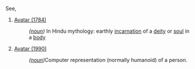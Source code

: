See,

# [[Avatar (1784)]] 
#:''([[noun]])'' In Hindu mythology: earthly [[incarnation]] of a [[deity]] or [[soul]] in a [[body]]
# [[Avatar (1990)]]
#:''([[noun]]) ''Computer representation (normally humanoid) of a person.